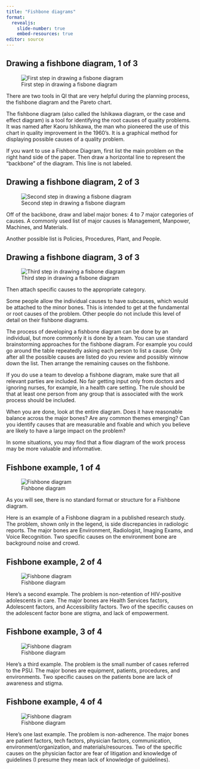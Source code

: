 ```yaml
---
title: "Fishbone diagrams"
format: 
  revealjs:
    slide-number: true
    embed-resources: true
editor: source
---
```


## Drawing a fishbone diagram, 1 of 3

![First step in drawing a fisbone diagram](images/draw-fishbone-01.png)

::: notes
There are two tools in QI that are very helpful during the planning process, the fishbone diagram and the Pareto chart.

The fishbone diagram (also called the Ishikawa diagram, or the case and effect diagram) is a tool for identifying the root causes of quality problems. It was named after Kaoru Ishikawa, the man who pioneered the use of this chart in quality improvement in the 1960's. It is a graphical method for displaying possible causes of a quality problem.

If you want to use a Fishbone Diagram, first list the main problem on the right hand side of the paper. Then draw a horizontal line to represent the "backbone" of the diagram. This line is not labeled.
:::

## Drawing a fishbone diagram, 2 of 3

![Second step in drawing a fisbone diagram](images/draw-fishbone-02.png)

::: notes

Off of the backbone, draw and label major bones: 4 to 7 major categories of causes. A commonly used list of major causes is Management, Manpower, Machines, and Materials.

Another possible list is Policies, Procedures, Plant, and People.
:::

## Drawing a fishbone diagram, 3 of 3

![Third step in drawing a fisbone diagram](images/draw-fishbone-03.png)

::: notes
Then attach specific causes to the appropriate category.

Some people allow the individual causes to have subcauses, which would be attached to the minor bones. This is intended to get at the fundamental or root causes of the problem. Other people do not include this level of detail on their fishbone diagrams.

The process of developing a fishbone diagram can be done by an individual, but more commonly it is done by a team. You can use standard brainstorming approaches for the fishbone diagram. For example you could go around the table repeatedly asking each person to list a cause. Only after all the possible causes are listed do you review and possibly winnow down the list. Then arrange the remaining causes on the fishbone.

If you do use a team to develop a fishbone diagram, make sure that all relevant parties are included. No fair getting input only from doctors and ignoring nurses, for example, in a health care setting. The rule should be that at least one person from any group that is associated with the work process should be included.

When you are done, look at the entire diagram. Does it have reasonable balance across the major bones? Are any common themes emerging? Can you identify causes that are measurable and fixable and which you believe are likely to have a large impact on the problem?

In some situations, you may find that a flow diagram of the work process may be more valuable and informative.
:::

## Fishbone example, 1 of 4

![Fishbone diagram](images/fishbone-example-01.png)

::: notes
As you will see, there is no standard format or structure for a Fishbone diagram.

Here is an example of a Fishbone diagram in a published research study. The problem, shown only in the legend, is side discrepancies in radiologic reports. The major bones are Environment, Radiologist, Imaging Exams, and Voice Recognition. Two specific causes on the environment bone are background noise and crowd.
:::

## Fishbone example, 2 of 4

![Fishbone diagram](images/fishbone-example-02.png)

::: notes
Here's a second example. The problem is non-retention of HIV-positive adolescents in care. The major bones are Health Services factors, Adolescent factors, and Accessibility factors. Two of the specific causes on the adolescent factor bone are stigma, and lack of empowerment.
:::

## Fishbone example, 3 of 4

![Fishbone diagram](images/fishbone-example-03.png)

::: notes
Here's a third example.  The problem is the small number of cases referred to the PSU. The major bones are equipment, patients, procedures, and environments. Two specific causes on the patients bone are lack of awareness and stigma.
:::

## Fishbone example, 4 of 4

![Fishbone diagram](images/fishbone-example-04.png)

::: notes
Here's one last example. The problem is non-adherence. The major bones are patient factors, tech factors, physician factors, communication, environment/organization, and materials/resources. Two of the specific causes on the physician factor are fear of litigation and knowledge of guidelines (I presume they mean lack of knowledge of guidelines).
:::
